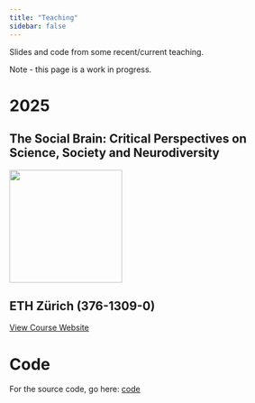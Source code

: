 ```yaml
---
title: "Teaching"
sidebar: false
---
```


Slides and code from some recent/current teaching.

Note - this page is a work in progress.

# 2025

## The Social Brain: Critical Perspectives on Science, Society and Neurodiversity

::: {.grid}

::: {.g-col-6 .d-flex .justify-content-center .align-items-center}
![](img/tsb_hex.png){width="200px"}
:::

::: {.g-col-6 .d-flex .flex-column .justify-content-center}
## ETH Zürich (376-1309-0)

[View Course Website](https://yourusername.github.io/tsb/){.btn .btn-primary .mt-3}
:::

:::


# Code

For the source code, go here: [code](https://github.com/rich-ramsey/teaching_example)

